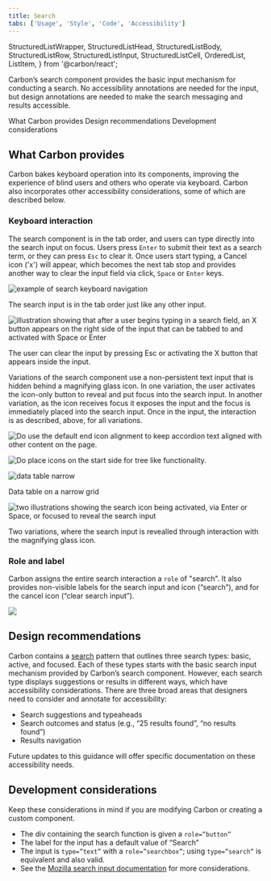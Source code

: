 ```yaml
---
title: Search
tabs: ['Usage', 'Style', 'Code', 'Accessibility']
---
```


  StructuredListWrapper,
  StructuredListHead,
  StructuredListBody,
  StructuredListRow,
  StructuredListInput,
  StructuredListCell,
  OrderedList,
  ListItem,
} from '@carbon/react';

<PageDescription>

Carbon’s search component provides the basic input mechanism for conducting a search. No accessibility annotations are needed for the input, but design annotations are needed to make the search messaging and results accessible.

</PageDescription>

<AnchorLinks>

<AnchorLink>What Carbon provides</AnchorLink>
<AnchorLink>Design recommendations</AnchorLink>
<AnchorLink>Development considerations</AnchorLink>

</AnchorLinks>

## What Carbon provides

Carbon bakes keyboard operation into its components, improving the experience of
blind users and others who operate via keyboard. Carbon also incorporates other
accessibility considerations, some of which are described below.

### Keyboard interaction

The search component is in the tab order, and users can type directly into the search input on focus. Users press `Enter` to submit their text as a search term, or they can press `Esc` to clear it. Once users start typing, a Cancel icon ('x') will appear, which becomes the next tab stop and provides another way to clear the input field via click, `Space` or `Enter` keys.

<Row>
<Column colLg={8}>

![example of search keyboard navigation](images/search-accessibility-1.png)

<Caption>
  The search input is in the tab order just like any other input.
</Caption>

</Column>
</Row>

<Row>
<Column colLg={8}>

![illustration showing that after a user begins typing in a search field, an X button appears on the right side of the input that can be tabbed to and activated with Space or Enter](images/search-accessibility-2.png)

<Caption>
  The user can clear the input by pressing Esc or activating the X button that appears inside the input.
</Caption>

</Column>
</Row>

Variations of the search component use a non-persistent text input that is hidden behind a magnifying glass icon. In one variation, the user activates the icon-only button to reveal and put focus into the search input. In another variation, as the icon receives focus it exposes the input and the focus is immediately placed into the search input. Once in the input, the interaction is as described, above, for all variations.

<DoDontRow>
<DoDont
colMd={4} colLg={4}
caption="In most cases, use the default end icon alignment to keep accordion text aligned with other content on the page.">

![Do use the default end icon alignment to keep accordion text aligned with other content on the page.](images/search-accessibility-3.png)

</DoDont>
<DoDont
colMd={4} colLg={4}
caption="In rare cases, you can place icons on the start side for tree like functionality.">

![Do place icons on the start side for tree like functionality.](images/search-accessibility-4.png)

</DoDont>
</DoDontRow>



<Row>
<Column colLg={12}>

![data table narrow ](images/search-accessibility-3.png)

<Caption>Data table on a narrow grid</Caption>

</Column>
</Row>

<Row>
<Column colLg={8}>

![two illustrations showing the search icon being activated, via Enter or Space, or focused to reveal the search input](images/search-accessibility-3.png)

<Caption>
   Two variations, where the search input is revealled through interaction with the magnifying glass icon.
</Caption>

</Column>
</Row>

### Role and label

Carbon assigns the entire search interaction a `role` of "search". It also provides non-visible labels for the search input and icon (“search”), and for the cancel icon (“clear search input”).

<Row>
<Column colLg={8}>

![](images/search-accessibility-4.png)

<Caption>
  
</Caption>

</Column>
</Row>

## Design recommendations

Carbon contains a [search](https://carbondesignsystem.com/patterns/search-pattern/) pattern that outlines three search types: basic, active, and focused. Each of these types starts with the basic search input mechanism provided by Carbon’s search component. However, each search type displays suggestions or results in different ways, which have accessibility considerations. There are three broad areas that designers need to consider and annotate for accessibility:

-	Search suggestions and typeaheads
-	Search outcomes and status (e.g., “25 results found”, “no results found”)
-	Results navigation

Future updates to this guidance will offer specific documentation on these accessibility needs.

## Development considerations

Keep these considerations in mind if you are modifying Carbon or creating a
custom component.

- The div containing the search function is given a `role=”button”`
-	The label for the input has a default value of “Search”
-	The input is `type=”text”` with a `role=”searchbox”`; using `type=”search”` is equivalent and also valid.
- See the [Mozilla search input documentation](https://developer.mozilla.org/en-US/docs/Web/HTML/Element/input/search) for more considerations.